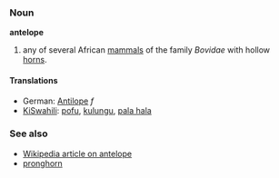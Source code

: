 ===Noun===
'''antelope'''

#any of several African [[mammals]] of the family ''Bovidae'' with hollow [[horn]]s.

====Translations====
*German: [[Antilope]] ''f''
*[[KiSwahili]]: [[pofu]], [[kulungu]], [[pala hala]]

===See also===
*[[w:antelope|Wikipedia article on antelope]]
*[[pronghorn]]